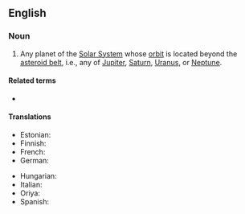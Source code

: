 ==English==

===Noun===
{{en-noun}}

# {{lb|en|astronomy}} Any planet of the [[Solar System]] whose [[orbit]] is located beyond the [[asteroid belt]], i.e., any of [[Jupiter]], [[Saturn]], [[Uranus]], or [[Neptune]].

====Related terms====
* {{l|en|inner planet}}

{{topics|en|Types of planets}}

====Translations====
{{trans-top|planet of the Solar System with an orbit beyond the asteroid belt}}
* Estonian: {{t|et|välisplaneet}}
* Finnish: {{t+|fi|ulkoplaneetta}}
* French: {{t|fr|planète externe|f}}
* German: {{t|de|äußere Planet|m}}
{{trans-mid}}
* Hungarian: {{t|hu|külső bolygó}}
* Italian: {{t|it|pianeta esterno|m}}
* Oriya: {{t|or|ବାହାର ଗ୍ରହ|sc=Orya}}
* Spanish: {{t|es|planeta externo|m}}
{{trans-bottom}}